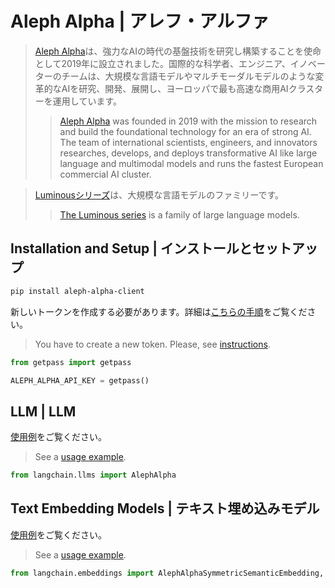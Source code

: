 # Aleph Alpha | アレフ・アルファ

> [Aleph Alpha](https://docs.aleph-alpha.com/)は、強力なAIの時代の基盤技術を研究し構築することを使命として2019年に設立されました。国際的な科学者、エンジニア、イノベーターのチームは、大規模な言語モデルやマルチモーダルモデルのような変革的なAIを研究、開発、展開し、ヨーロッパで最も高速な商用AIクラスターを運用しています。
>
> > [Aleph Alpha](https://docs.aleph-alpha.com/) was founded in 2019 with the mission to research and build the foundational technology for an era of strong AI. The team of international scientists, engineers, and innovators researches, develops, and deploys transformative AI like large language and multimodal models and runs the fastest European commercial AI cluster.

> [Luminousシリーズ](https://docs.aleph-alpha.com/docs/introduction/luminous/)は、大規模な言語モデルのファミリーです。
>
> > [The Luminous series](https://docs.aleph-alpha.com/docs/introduction/luminous/) is a family of large language models.

## Installation and Setup | インストールとセットアップ

```bash
pip install aleph-alpha-client
```

新しいトークンを作成する必要があります。詳細は[こちらの手順](https://docs.aleph-alpha.com/docs/account/#create-a-new-token)をご覧ください。

> You have to create a new token. Please, see [instructions](https://docs.aleph-alpha.com/docs/account/#create-a-new-token).

```python
from getpass import getpass

ALEPH_ALPHA_API_KEY = getpass()
```

## LLM | LLM

[使用例](/docs/integrations/llms/aleph_alpha)をご覧ください。

> See a [usage example](/docs/integrations/llms/aleph_alpha).

```python
from langchain.llms import AlephAlpha
```

## Text Embedding Models | テキスト埋め込みモデル

[使用例](/docs/integrations/text_embedding/aleph_alpha)をご覧ください。

> See a [usage example](/docs/integrations/text_embedding/aleph_alpha).

```python
from langchain.embeddings import AlephAlphaSymmetricSemanticEmbedding, AlephAlphaAsymmetricSemanticEmbedding
```

